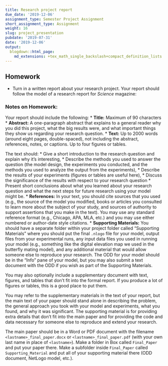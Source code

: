 ```yaml
---
title: Research project report
due_date: '2019-12-06'
assignment_type: Semester Project Assignment
short_assignment_type: Assignment
weight: 16
slug: project_presentation
pubdate: '2019-07-31'
date: '2019-12-06'
output:
  blogdown::html_page:
    md_extensions: +tex_math_single_backslash+compact_definition_lists
---
```

## Homework

* Turn in a written report about your research project. Your report should follow the model of a research report for _Science_ magazine:

### Notes on Homework:

Your report should include the following:
* **Title:** Maximum of 90 characters
* **Abstract:** A one-paragraph abstract that explains to a general reader
  why you did this project, what the big results were, and what important
  things they show us regarding your research question.
* **Text:** Up to 2000 words (around eight pages, double-spaced), not
  including the abstract, references, notes, or captions. Up to four
  figures or tables.

  The text should:
  * Give a short introduction to the research question and explain why it's
    interesting,
  * Describe the methods you used to answer the question (the model design,
    the experiments you conducted, and the methods you used to analyze the
    output from the experiments),
  * Describe the results of your experiments (figures or tables are useful
    here),
  * Discuss the significance of the results with respect to your research
    question
  * Present short conclusions about what you learned about your research
    question and what the next steps for future research using your model
    might be.
* **References:** In your text, you should cite sources that you used
(e.g., the source of the model you modified, books or articles you
consulted to learn more about the subject of your study, and sources of
authority to support assertions that you make in the text). You may use
any standard reference format (e.g., Chicago, APA, MLA, etc.) and you may
use either numbered or author-date style citations.
* **Supporting Materials:** You should have a separate folder within
your project folder called "Supporting Materials" where you should put
the final `.nlogo` file for your model, output files from your experimental
runs, any input data files you used in running your model (e.g., something
like the digital elevation map we used in the butterfly mating model),
and any additional material that would allow someone else to
reproduce your research. The ODD for your model should be in the
"Info" pane of your model, but you may also submit a text document with
the ODD if you wish as part of the Supporting Materials.

  You may also optionally include a supplementary document with text,
  figures, and tables that don't fit into the formal report. If you
  produce a lot of figures or tables, this is a good place to put them.

  You may refer to the supplementary materials in the text of your report,
  but the main text of your paper should stand alone in describing the
  problem, the general approach you took with your model and experiments,
  what you found, and why it was significant. The supporting material is
  for providing extra details that don't fit into the main paper and for
  providing the code and data necessary for someone else to reproduce and
  extend your research.

The main paper should be in a Word or PDF document with the filename
`<lastname>_final_paper.docx` or `<lastname>_final_paper.pdf` (with your
own last name in place of `<lastname>`). Make a folder in Box called
`Final_Paper` and put your paper there. Make a subfolder inside
`Final_Paper` called `Supporting_Material` and put all of your supporting
material there (ODD document, NetLogo model, etc.).